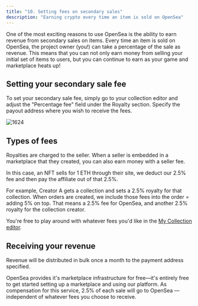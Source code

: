 ```yaml
---
title: "10. Setting fees on secondary sales"
description: "Earning crypto every time an item is sold on OpenSea"
---
```


One of the most exciting reasons to use OpenSea is the ability to earn revenue from secondary sales on items. Every time an item is sold on OpenSea, the project owner (you!) can take a percentage of the sale as revenue. This means that you can not only earn money from selling your initial set of items to users, but you can continue to earn as your game and marketplace heats up!

## Setting your secondary sale fee

To set your secondary sale fee, simply go to your collection editor and adjust the "Percentage fee" field under the Royalty section. Specify the payout address where you wish to receive the fees.

![1624](/images/e541963-Screen_Shot_2021-08-05_at_9.21.44_PM.png "Screen Shot 2021-08-05 at 9.21.44 PM.png") 

## Types of fees

Royalties are charged to the seller. When a seller is embedded in a marketplace that they created, you can also earn money with a seller fee. 

In this case, an NFT sells for 1 ETH through their site, we deduct our 2.5% fee and then pay the affiliate out of that 2.5%.

For example, Creator A gets a collection and sets a 2.5% royalty for that collection. When orders are created, we include those fees into the order = adding 5% on top. That means a 2.5% fee for OpenSea, and another 2.5% royalty for the collection creator. 

You're free to play around with whatever fees you'd like in the [My Collection editor](https://opensea.io/collections).

## Receiving your revenue

Revenue will be distributed in bulk once a month to the payment address specified. 

OpenSea provides it's marketplace infrastructure for free—it's entirely free to get started setting up a marketplace and using our platform. As compensation for this service, 2.5% of each sale will go to OpenSea — independent of whatever fees you choose to receive.
